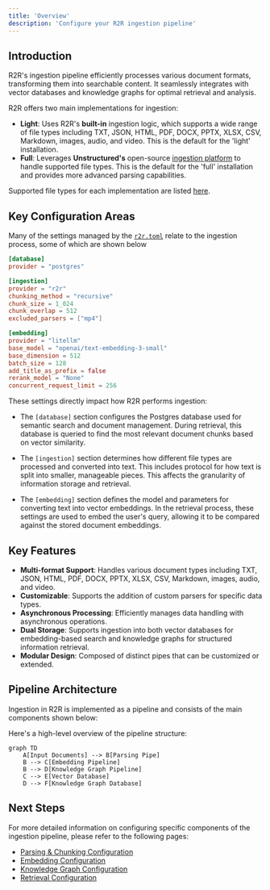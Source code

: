 ```yaml
---
title: 'Overview'
description: 'Configure your R2R ingestion pipeline'
---
```

## Introduction


R2R's ingestion pipeline efficiently processes various document formats, transforming them into searchable content. It seamlessly integrates with vector databases and knowledge graphs for optimal retrieval and analysis.

R2R offers two main implementations for ingestion:

- **Light**: Uses R2R's **built-in** ingestion logic, which supports a wide range of file types including TXT, JSON, HTML, PDF, DOCX, PPTX, XLSX, CSV, Markdown, images, audio, and video. This is the default for the 'light' installation.
- **Full**: Leverages **Unstructured's** open-source [ingestion platform](https://docs.unstructured.io/open-source/introduction/overview) to handle supported file types. This is the default for the 'full' installation and provides more advanced parsing capabilities.


Supported file types for each implementation are listed [here](/documentation/configuration/ingestion/parsing_and_chunking).

## Key Configuration Areas

Many of the settings managed by the [`r2r.toml`](https://github.com/SciPhi-AI/R2R/blob/main/py/r2r.toml) relate to the ingestion process, some of which are shown below

```toml default_ingestion_settings.toml
[database]
provider = "postgres"

[ingestion]
provider = "r2r"
chunking_method = "recursive"
chunk_size = 1_024
chunk_overlap = 512
excluded_parsers = ["mp4"]

[embedding]
provider = "litellm"
base_model = "openai/text-embedding-3-small"
base_dimension = 512
batch_size = 128
add_title_as_prefix = false
rerank_model = "None"
concurrent_request_limit = 256
```
These settings directly impact how R2R performs ingestion:

- The `[database]` section configures the Postgres database used for semantic search and document management. During retrieval, this database is queried to find the most relevant document chunks based on vector similarity.

- The `[ingestion]` section determines how different file types are processed and converted into text. This includes protocol for how text is split into smaller, manageable pieces. This affects the granularity of information storage and retrieval.

- The `[embedding]` section defines the model and parameters for converting text into vector embeddings. In the retrieval process, these settings are used to embed the user's query, allowing it to be compared against the stored document embeddings.


## Key Features

- **Multi-format Support**: Handles various document types including TXT, JSON, HTML, PDF, DOCX, PPTX, XLSX, CSV, Markdown, images, audio, and video.
- **Customizable**: Supports the addition of custom parsers for specific data types.
- **Asynchronous Processing**: Efficiently manages data handling with asynchronous operations.
- **Dual Storage**: Supports ingestion into both vector databases for embedding-based search and knowledge graphs for structured information retrieval.
- **Modular Design**: Composed of distinct pipes that can be customized or extended.

## Pipeline Architecture

Ingestion in R2R is implemented as a pipeline and consists of the main components shown below:

Here's a high-level overview of the pipeline structure:

```mermaid
graph TD
    A[Input Documents] --> B[Parsing Pipe]
    B --> C[Embedding Pipeline]
    B --> D[Knowledge Graph Pipeline]
    C --> E[Vector Database]
    D --> F[Knowledge Graph Database]
```


## Next Steps

For more detailed information on configuring specific components of the ingestion pipeline, please refer to the following pages:

- [Parsing & Chunking Configuration](/documentation/configuration/ingestion/parsing_and_chunking)
- [Embedding Configuration](/documentation/configuration/ingestion/embedding)
- [Knowledge Graph Configuration](/documentation/configuration/knowledge-graph/overview)
- [Retrieval Configuration](/documentation/configuration/retrieval/overview)

